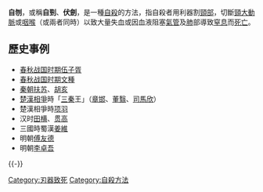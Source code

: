 {{wwv}}

'''自刎'''，或稱'''自剄'''、'''伏劍'''，是一種[[自殺|自殺]]的方法，指自殺者用利器割[[頸部|頸部]]，切斷[[頸大動脈|頸大動脈]]或[[咽喉|咽喉]]（或兩者同時）以致大量失血或因血液阻塞[[氣管|氣管]]及[[肺|肺]]部導致[[窒息|窒息]]而[[死亡|死亡]]。

==歷史事例==

*[[春秋战国时期|春秋战国时期]][[伍子胥|伍子胥]]
*[[春秋战国时期|春秋战国时期]][[文種|文種]]
*[[秦朝|秦朝]][[扶苏|扶苏]]、[[胡亥|胡亥]]
*[[楚漢相爭|楚漢相爭]]時「[[三秦|三秦]]王」（[[章邯|章邯]]、[[董翳|董翳]]、[[司馬欣|司馬欣]]）
*楚漢相爭時[[项羽|项羽]]
*汉时[[田横|田横]]、[[贯高|贯高]]
*三國時蜀漢[[姜維|姜維]]
*明朝[[傅友德|傅友德]]
*明朝[[李卓吾|李卓吾]]
{{-}}
{{自殺方式}}

[[Category:刃器致死|Category:刃器致死]]
[[Category:自殺方法|Category:自殺方法]]